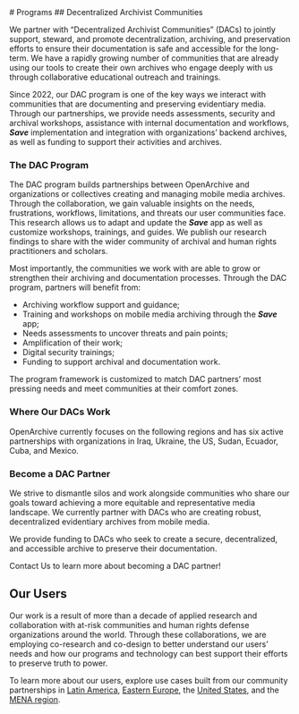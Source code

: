 
<HeaderSection>
    # Programs

</HeaderSection>

<CommunitiesSection>
## Decentralized Archivist Communities

We partner with “Decentralized Archivist Communities” (DACs) to jointly support, steward, and promote decentralization, archiving, and preservation efforts to ensure their documentation is safe and accessible for the long-term. We have a rapidly growing number of communities that are already using our tools to create their own archives who engage deeply with us through collaborative educational outreach and trainings.

Since 2022, our DAC program is one of the key ways we interact with communities that are documenting and preserving evidentiary media. Through our partnerships, we provide needs assessments, security and archival workshops, assistance with internal documentation and workflows, **_Save_** implementation and integration with organizations’ backend archives, as well as funding to support their activities and archives.

### The DAC Program

The DAC program builds partnerships between OpenArchive and organizations or collectives creating and managing mobile media archives. Through the collaboration, we gain valuable insights on the needs, frustrations, workflows, limitations, and threats our user communities face. This research allows us to adapt and update the **_Save_** app as well as customize workshops, trainings, and guides. We publish our research findings to share with the wider community of archival and human rights practitioners and scholars.

Most importantly, the communities we work with are able to grow or strengthen their archiving and documentation processes. Through the DAC program, partners will benefit from:

- Archiving workflow support and guidance;
- Training and workshops on mobile media archiving through the **_Save_** app;
- Needs assessments to uncover threats and pain points;
- Amplification of their work;
- Digital security trainings;
- Funding to support archival and documentation work.

The program framework is customized to match DAC partners’ most pressing needs and meet communities at their comfort zones.

### Where Our DACs Work

OpenArchive currently focuses on the following regions and has six active partnerships with organizations in Iraq, Ukraine, the US, Sudan, Ecuador, Cuba, and Mexico.

<RegionsSection />

### Become a DAC Partner

We strive to dismantle silos and work alongside communities who share our goals toward achieving a more equitable and representative media landscape. We currently partner with DACs who are creating robust, decentralized evidentiary archives from mobile media.

We provide funding to DACs who seek to create a secure, decentralized, and accessible archive to preserve their documentation.

Contact Us to learn more about becoming a DAC partner!

</CommunitiesSection>

<OurUsersSection>

## Our Users

Our work is a result of more than a decade of applied research and collaboration with at-risk communities and human rights defense organizations around the world. Through these collaborations, we are employing co-research and co-design to better understand our users’ needs and how our programs and technology can best support their efforts to preserve truth to power.

To learn more about our users, explore use cases built from our community partnerships in [Latin America](/programs/our-users/latin-america), [Eastern Europe](/programs/our-users/eastern-europe), the [United States](/programs/our-users/north-america), and the [MENA region](/programs/our-users/mena).

</OurUsersSection>
